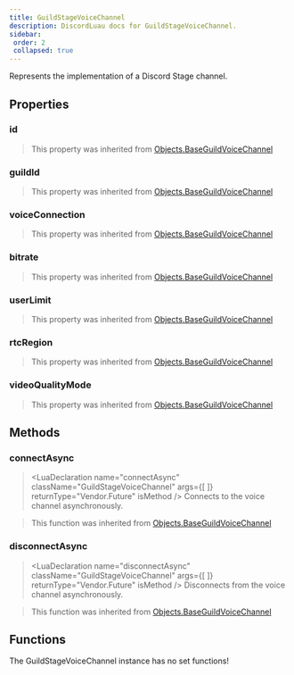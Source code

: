 ```yaml
---
title: GuildStageVoiceChannel
description: DiscordLuau docs for GuildStageVoiceChannel.
sidebar:
 order: 2
 collapsed: true
---
```

[//]: # (This file was automatically compiled through the Generator luau code under this repository)
[//]: # (if you want to edit the documentation of discord-luau, please write changes)
[//]: # (to the discord-luau repository itself, we extract the comments from discord-luau and translate)
[//]: # (them into markdown files that Nextra can interpret!)

[//]: # (----- DOCUMENT IMPORTS ----- )


[//]: # (----- DOCUMENT DESCRIPTION ----- )

Represents the implementation of a Discord Stage channel.

[//]: # (----- DOCUMENT PROPERTIES ----- )

## Properties

### id

<LuaProperty name="GuildStageVoiceChannel.id" type="string" />

> This property was inherited from [Objects.BaseGuildVoiceChannel](Objects.BaseGuildVoiceChannel)
### guildId

<LuaProperty name="GuildStageVoiceChannel.guildId" type="string" />

> This property was inherited from [Objects.BaseGuildVoiceChannel](Objects.BaseGuildVoiceChannel)
### voiceConnection

<LuaProperty name="GuildStageVoiceChannel.voiceConnection" type="Network.DiscordVoiceConnection?" />

> This property was inherited from [Objects.BaseGuildVoiceChannel](Objects.BaseGuildVoiceChannel)
### bitrate

<LuaProperty name="GuildStageVoiceChannel.bitrate" type="number" />

> This property was inherited from [Objects.BaseGuildVoiceChannel](Objects.BaseGuildVoiceChannel)
### userLimit

<LuaProperty name="GuildStageVoiceChannel.userLimit" type="number" />

> This property was inherited from [Objects.BaseGuildVoiceChannel](Objects.BaseGuildVoiceChannel)
### rtcRegion

<LuaProperty name="GuildStageVoiceChannel.rtcRegion" type="string" />

> This property was inherited from [Objects.BaseGuildVoiceChannel](Objects.BaseGuildVoiceChannel)
### videoQualityMode

<LuaProperty name="GuildStageVoiceChannel.videoQualityMode" type="number" />

> This property was inherited from [Objects.BaseGuildVoiceChannel](Objects.BaseGuildVoiceChannel)

[//]: # (----- DOCUMENT METHODS ----- )

## Methods

### connectAsync

> <LuaDeclaration name="connectAsync" className="GuildStageVoiceChannel" args={[  ]} returnType="Vendor.Future<boolean>" isMethod />
Connects to the voice channel asynchronously.

> This function was inherited from [Objects.BaseGuildVoiceChannel](Objects.BaseGuildVoiceChannel)
### disconnectAsync

> <LuaDeclaration name="disconnectAsync" className="GuildStageVoiceChannel" args={[  ]} returnType="Vendor.Future<unknown>" isMethod />
Disconnects from the voice channel asynchronously.

> This function was inherited from [Objects.BaseGuildVoiceChannel](Objects.BaseGuildVoiceChannel)

[//]: # (----- DOCUMENT FUNCTIONS ----- )

## Functions

The GuildStageVoiceChannel instance has no set functions!

